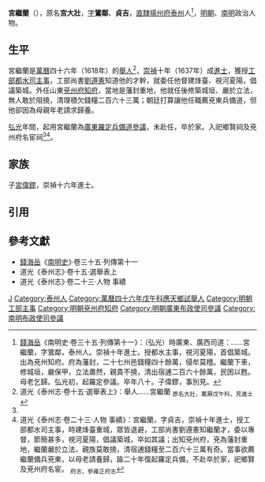 '''宮繼蘭'''（{{bd|16世紀||17世紀}}），原名'''宮大壯'''，[[表字|字]]'''鷟鄰'''、'''貞吉'''，[[南直隸|直隸]][[揚州府|揚州府]][[泰州_(泰州市)|泰州]]人<ref name=djs>[[錢海岳|錢海岳]]《南明史·卷三十五·列傳第十一》：（弘光）時廣東、廣西司道：……宮繼蘭，字鷟鄰，泰州人。崇禎十年進士。授都水主事，視河夏陽，首倡築城。出為兗州知府。府為藩封，二十七州邑錢糧四十餘萬，侵牟莫稽。繼蘭下車，修城垣，嚴保甲，立法肅然，親貴不撓，清出宿逋二百六十餘萬，民困以甦。母老乞歸。弘光初，起羅定參議。卒年八十。子偉鏐，事別見。</ref>，[[明朝|明朝]]、[[南明|南明]]政治人物。

==生平==
宮繼蘭是[[萬曆|萬曆]]四十六年（1618年）的[[舉人|舉人]]<ref>道光《泰州志·卷十五·選舉表上》：舉人……宮繼蘭 <sub>原名大壯，萬厤戊午科，見進士</sub></ref>，[[崇禎|崇禎]]十年（1637年）成[[進士|進士]]，獲授[[工部|工部]][[都水司|都水司]][[主事|主事]]，工部尚書[[劉遵憲|劉遵憲]]知道他的才幹，就委任他督建烽臺、視河夏陽，倡議築城。外任山東[[兗州府|兗州府]][[知府|知府]]，當地是藩封重地，他就任後修築城垣、嚴於立法，無人敢於阻撓，清理積欠錢糧二百六十三萬；朝廷打算讓他任職薦兗東兵備道，但他卻因為母親年老請求歸養。

[[弘光|弘光]]年間，起用宮繼蘭為[[廣東等處承宣布政使司|廣東]][[羅定兵備道|羅定兵備道]][[參議|參議]]，未赴任，卒於家。入祀鄉賢祠及兗州府名宦祠<ref name=djs/><ref>道光《泰州志·卷二十三·人物 事績》：宮繼蘭，字貞吉，崇禎十年進士，授工部都水司主事，時建烽臺重城，眾皆退避，工部尚書劉遵憲知繼蘭才，委以專督，節簡甚多，視河夏陽，倡議築城，卒如其議；出知兗州府，兗為藩封重地，繼蘭嚴於立法，親族莫敢撓，清宿逋錢糧至二百六十三萬有奇。當事欲薦繼蘭備兵兗東，以母老請養歸，踰二十年復起羅定兵備，不赴卒於家，祀鄉賢及兗州府名宦。 <sub>府志，參雍正府志</sub></ref>。

==家族==
子[[宮偉鏐|宮偉鏐]]，崇禎十六年進士。

==引用==
{{reflist}}

==參考文獻==
*[[錢海岳|錢海岳]]《[[南明史_(錢海岳)|南明史]]》·卷三十五·列傳第十一
*道光《泰州志》·卷十五·選舉表上
*道光《泰州志》·卷二十三·人物 事績

{{start box}}
{{s-off}}
{{s-before|[[雷應乾|雷應乾]]}}
{{s-title|明朝兗州府知府|崇禎年間－1642年}}
{{s-after|[[鄧藩錫|鄧藩錫]]}}
{{end box}}

{{崇禎十年丁丑科殿試金榜}}

[[Category:宮姓|J]]
[[Category:泰州人|Category:泰州人]]
[[Category:萬曆四十六年戊午科應天鄉試舉人|Category:萬曆四十六年戊午科應天鄉試舉人]]
[[Category:明朝工部主事|Category:明朝工部主事]]
[[Category:明朝兗州府知府|Category:明朝兗州府知府]]
[[Category:明朝廣東布政使司參議|Category:明朝廣東布政使司參議]]
[[Category:南明布政使司參議|Category:南明布政使司參議]]